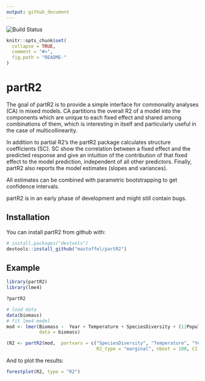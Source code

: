 ```yaml
---
output: github_document
---
```


![Build Status](https://travis-ci.org/mastoffel/partR2.svg?branch=master)
<!-- README.md is generated from README.Rmd. Please edit that file -->

```r
knitr::opts_chunk$set(
  collapse = TRUE,
  comment = "#>",
  fig.path = "README-"
)
```

# partR2

The goal of partR2 is to provide a simple interface for commonality analyses (CA) in
mixed models. CA partitions the overall R2 of a model into the components which are unique to
each fixed effect and shared among combinations of them, which is interesting
in itself and particularly useful in the case of multicollinearity. 

In addition to partial R2's the partR2 package calculates structure coefficients (SC).
SC show the correlation between a fixed effect and the predicted response 
and give an intuition of the contribution of that fixed effect to the model
prediction, independent of all other predictors. Finally, partR2 also reports
the model estimates (slopes and variances). 

All estimates can be combined with parametric bootstrapping to get confidence intervals.

partR2 is in an early phase of development and might still contain bugs.

## Installation

You can install partR2 from github with:

```r
# install.packages("devtools")
devtools::install_github("mastoffel/partR2")
```

## Example

```r
library(partR2)
library(lme4)

?partR2

# load data
data(biomass)
# fit lme4 model
mod <- lmer(Biomass ~  Year + Temperature + SpeciesDiversity + (1|Population),
            data = biomass)

(R2 <- partR2(mod,  partvars = c("SpeciesDiversity", "Temperature", "Year"),
                                 R2_type = "marginal", nboot = 100, CI = 0.95))
```

And to plot the results:
```r
forestplot(R2, type = "R2")
```
